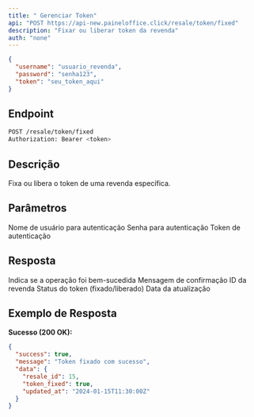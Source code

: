 ```yaml
---
title: " Gerenciar Token"
api: "POST https://api-new.paineloffice.click/resale/token/fixed"
description: "Fixar ou liberar token da revenda"
auth: "none"
---
```


<RequestExample>

```json Exemplo de Body
{
  "username": "usuario_revenda",
  "password": "senha123",
  "token": "seu_token_aqui"
}
```

</RequestExample>

## Endpoint

<CodeGroup>

```bash Requisição
POST /resale/token/fixed
Authorization: Bearer <token>
```

</CodeGroup>

## Descrição

Fixa ou libera o token de uma revenda específica.

## Parâmetros

<ParamField body="username" type="string" required>
  Nome de usuário para autenticação
</ParamField>

<ParamField body="password" type="string" required>
  Senha para autenticação
</ParamField>

<ParamField body="token" type="string" required>
  Token de autenticação
</ParamField>


## Resposta

<ResponseField name="success" type="boolean">
  Indica se a operação foi bem-sucedida
</ResponseField>

<ResponseField name="message" type="string">
  Mensagem de confirmação
</ResponseField>

<ResponseField name="data" type="object">
  <Expandable title="properties">
    <ResponseField name="resale_id" type="integer">
      ID da revenda
    </ResponseField>
    <ResponseField name="token_fixed" type="boolean">
      Status do token (fixado/liberado)
    </ResponseField>
    <ResponseField name="updated_at" type="string">
      Data da atualização
    </ResponseField>
  </Expandable>
</ResponseField>

## Exemplo de Resposta

**Sucesso (200 OK):**
```json
{
  "success": true,
  "message": "Token fixado com sucesso",
  "data": {
    "resale_id": 15,
    "token_fixed": true,
    "updated_at": "2024-01-15T11:30:00Z"
  }
}
```